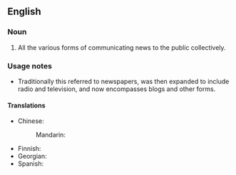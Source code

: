 ==English==

===Noun===
{{wikipedia}}
{{en-noun|head=[[news]] [[media]]|-|s}}

# All the various forms of communicating news to the public collectively.

===Usage notes===
* Traditionally this referred to newspapers, was then expanded to include radio and television, and now encompasses blogs and other forms.

====Translations====
{{trans-top|various forms of news}}
* Chinese: 
*: Mandarin: {{t-needed|cmn}}
{{trans-mid}}
* Finnish: {{t|fi|uutisvälineet|p}}
* Georgian: {{t|ka|მასობრივი საინფორმაციო საშუალება|sc=Geor}}
* Spanish: {{t+|es|prensa|f}}
{{trans-bottom}}